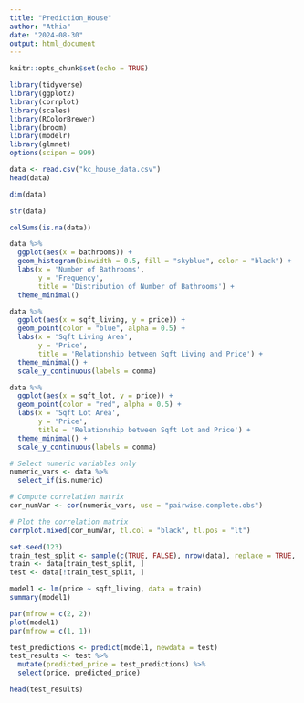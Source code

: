 ---
title: "Prediction_House"
author: "Athia"
date: "2024-08-30"
output: html_document
---

```{r setup, include=FALSE}
knitr::opts_chunk$set(echo = TRUE)
```

```{r}
library(tidyverse)
library(ggplot2)
library(corrplot)
library(scales)
library(RColorBrewer)
library(broom)
library(modelr)
library(glmnet)
options(scipen = 999)
```

```{r}
data <- read.csv("kc_house_data.csv")
head(data)
```

```{r}
dim(data)
```

```{r}
str(data)
```

```{r}
colSums(is.na(data))
```

```{r}
data %>%
  ggplot(aes(x = bathrooms)) +
  geom_histogram(binwidth = 0.5, fill = "skyblue", color = "black") +
  labs(x = 'Number of Bathrooms', 
       y = 'Frequency', 
       title = 'Distribution of Number of Bathrooms') +
  theme_minimal()

```


```{r}
data %>%
  ggplot(aes(x = sqft_living, y = price)) +
  geom_point(color = "blue", alpha = 0.5) +
  labs(x = 'Sqft Living Area', 
       y = 'Price',
       title = 'Relationship between Sqft Living and Price') +
  theme_minimal() +
  scale_y_continuous(labels = comma)
```

```{r}
data %>%
  ggplot(aes(x = sqft_lot, y = price)) +
  geom_point(color = "red", alpha = 0.5) +
  labs(x = 'Sqft Lot Area', 
       y = 'Price',
       title = 'Relationship between Sqft Lot and Price') +
  theme_minimal() +
  scale_y_continuous(labels = comma)
```

```{r}
# Select numeric variables only
numeric_vars <- data %>%
  select_if(is.numeric) 

# Compute correlation matrix
cor_numVar <- cor(numeric_vars, use = "pairwise.complete.obs")

# Plot the correlation matrix
corrplot.mixed(cor_numVar, tl.col = "black", tl.pos = "lt")
```

```{r}
set.seed(123)
train_test_split <- sample(c(TRUE, FALSE), nrow(data), replace = TRUE, prob = c(0.7, 0.3))
train <- data[train_test_split, ]
test <- data[!train_test_split, ]
```

```{r}
model1 <- lm(price ~ sqft_living, data = train)
summary(model1)
```

```{r}
par(mfrow = c(2, 2))
plot(model1)
par(mfrow = c(1, 1))
```

```{r}
test_predictions <- predict(model1, newdata = test)
test_results <- test %>%
  mutate(predicted_price = test_predictions) %>%
  select(price, predicted_price)

head(test_results)

```

